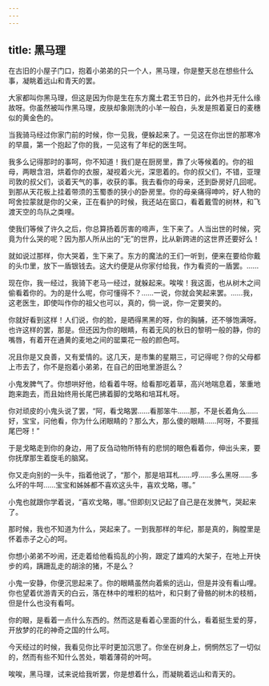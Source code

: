 ```yaml
---
---
---
```

title: 黑马理
---



在古旧的小屋子门口，抱着小弟弟的只一个人，黑马理，你是整天总在想些什么事，凝眺着远山和青天的罢。

大家都叫你黑马理，但这是因为你是生在东方魔土君王节日的，此外也并无什么缘故呀。你虽然被叫作黑马理，皮肤却象刚洗的小羊一般白，头发是照着夏日的麦穗似的黄金色的。

当我骑马经过你家门前的时候，你一见我，便躲起来了。一见这在你出世的那寒冷的早晨，第一个抱起了你的我，一见这有了年纪的医生呵。

我多么记得那时的事呵，你不知道！我们是在厨房里，靠了火等候着的。你的祖母，两眼含泪，烘着你的衣服，凝视着火光，深思着的。你的叔父们，不错，亚理司敦的叔父们，谈着天气的事，收获的事。我去看你的母亲，还到卧房好几回呢。到那从天花板上挂着带须的玉蜀黍的狭小的卧房里。你的母亲痛得呻吟，好人物的呵舍拉蒙就是你的父亲，正在看护的时候，我还站在窗口，看着戴雪的树林，和飞渡天空的鸟队之类哩。

使我们等候了许久之后，你总算扬着厉害的啼声，生下来了。人当出世的时候，究竟为什么哭的呢？因为那人所从出的“无”的世界，比从新跨进的这世界还要好么！

就如说过那样，你大哭着，生下来了。东方的魔法的王们一听到，便来在要给你戴的头巾里，放下一盾银钱去。这大约便是从你家付给我，作为看资的一盾罢。……

现在你，我一经过，我骑下老马一经过，就躲起来。唉唉！我这面，也从树木之间偷看着你的。为的是什么呢，你可懂得不？……一说，你就会笑起来罢。……我，这老医生，即使叫作你的祖父也可以，真的，倘一说，你一定要笑的。

你就好看到这样！人们说，你的脸，是晒得黑黑的呀，你的胸脯，还不够饱满呀。也许这样的罢，那是。但还因为你的眼睛，有着无风的秋日的黎明一般的静，你的嘴唇，有着开在通黄的麦地之间的罂粟花一般的颜色呵。

况且你是又良善，又有爱情的。这几天，是市集的星期三，可记得呢？你的父母都上市去了，你不是抱着小弟弟，在自己的田地里游逛么？

小鬼发脾气了。你想哄好他，给看着牛呀。给看那吃着草，高兴地喘息着，笨重地跑来跑去，而且始终用长尾巴拂着脚的戈略和培耳札呀。

你对顽皮的小鬼头说了罢，“阿，看戈略罢……看那笨牛……那，不是长着角么……好，宝宝，问他看，你为什么闭眼睛的？那么大，那么傻的眼睛……阿呀，不要摇尾巴呀！”

于是戈略走到你的身边，用了反刍动物所特有的悲悯的眼色看着你，伸出头来，要你抚摩那生着旋毛的脑窝。

你又走向别的一头牛，指着他说了，“那个，那是培耳札……哼……多么黑呀……多么坏的牛呵……宝宝和姊姊都不喜欢这头牛，喜欢戈略，哪。”

小鬼也就跟你学着说，“喜欢戈略，哪。”但即刻又记起了自己是在发脾气，哭起来了。

那时候，我也不知道为什么，哭起来了。一到我那样的年纪，那是真的，胸膛里是怀着赤子之心的呵。

你想小弟弟不吵闹，还走着给他看捣乱的小狗，跟定了雄鸡的大架子，在地上开快步的鸡，蹒跚乱走的胡涂的猪，不是么？

小鬼一安静，你便沉思起来了。你的眼睛虽然向着紫的远山，但是并没有看山哩。你也望着优游青天的白云，落在林中的堆积的枯叶，和只剩了骨骼的树木的枝梢，但是什么也没有看呵。

你的眼，是看着一点什么东西的。然而这是看着心里面的什么，看着挺生爱的芽，开放梦的花的神奇之国的什么呵。

今天经过的时候，我看见你比平时更加沉思了。你坐在树身上，惘惘然忘了一切似的，然而有些不知什么苦处，嚼着薄荷的叶呵。

唉唉，黑马理，试来说给我听罢，你是想着什么，而凝眺着远山和青天的。